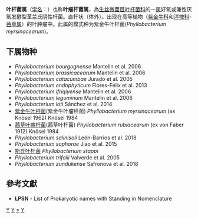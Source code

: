 {{Automatic taxobox
| taxon = Phyllobacterium
| authority = (ex Knösel, 1962) Knösel, 1984
| type species = 紫金牛叶杆菌<br>''Phyllobacterium myrsinacearum''
| type species authority = (ex Knösel, 1962) Knösel, 1984
}}
'''叶杆菌属'''（[[学名|学名]]：{{lang|la|''Phyllobacterium''}}）也称'''叶瘤杆菌属'''，為[[生丝微菌目|生丝微菌目]][[叶杆菌科|叶杆菌科]]的一[[属|属]]好氧或兼性厌氧发酵型革兰氏阴性杆菌。直杆状（体外）。出现在高等植物（[[紫金牛科|紫金牛科]]和[[洋槐科|洋槐科]]-[[茜草属|茜草属]]）的叶肿瘤中。此属的模式种为紫金牛叶杆菌(''Phyllobacterium myrsinacearum'')。

==下属物种==
* ''Phyllobacterium bourgognense'' Mantelin et al. 2006
* ''Phyllobacterium brassicacearum'' Mantelin et al. 2006
* ''Phyllobacterium catacumbae'' Jurado et al. 2005
* ''Phyllobacterium endophyticum'' Flores-Félix et al. 2013
* ''Phyllobacterium ifriqiyense'' Mantelin et al. 2006
* ''Phyllobacterium leguminum'' Mantelin et al. 2006
* ''Phyllobacterium loti'' Sánchez et al. 2014
* [[紫金牛叶杆菌|紫金牛叶杆菌]](紫金牛叶瘤杆菌) ''Phyllobacterium myrsinacearum'' (ex Knösel 1962) Knösel 1984
* [[茜草叶瘤杆菌|茜草叶瘤杆菌]](茜草叶杆菌) ''Phyllobacterium rubiacearum'' (ex von Faber 1912) Knösel 1984
* ''Phyllobacterium salinisoli'' León-Barrios et al. 2018
* ''Phyllobacterium sophorae'' Jiao et al. 2015
* [[斯氏叶杆菌|斯氏叶杆菌]] ''Phyllobacterium stappi''
* ''Phyllobacterium trifolii'' Valverde et al. 2005
* ''Phyllobacterium zundukense'' Safronova et al. 2018

==參考文獻==
{{reflist}}
* '''LPSN''' - List of Prokaryotic names with Standing in Nomenclature

{{taxonbar}}

[[Category:革兰氏阴性菌|Y]]
[[Category:_叶杆菌科|Y]]
[[Category:_叶杆菌属|*]]
[[Category:1984年描述的分类群|Y]]